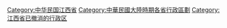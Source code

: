 [[Category:中华民国江西省|Category:中华民国江西省]]
[[Category:中華民國大陸時期各省行政區劃|Category:中華民國大陸時期各省行政區劃]]
[[Category:江西省已撤消的行政区|Category:江西省已撤消的行政区]]
